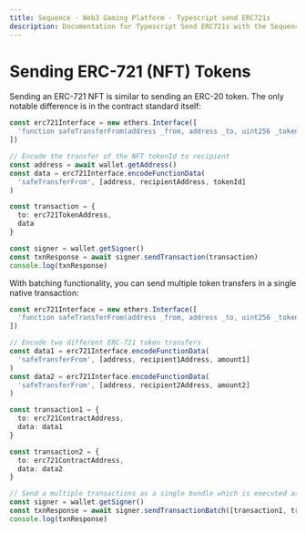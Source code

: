 ```yaml
---
title: Sequence - Web3 Gaming Platform - Typescript send ERC721s
description: Documentation for Typescript Send ERC721s with the Sequence infrastructure stack for web3 gaming.
---
```


# Sending ERC-721 (NFT) Tokens

Sending an ERC-721 NFT is similar to sending an ERC-20 token.
The only notable difference is in the contract standard itself:

```ts
const erc721Interface = new ethers.Interface([
  'function safeTransferFrom(address _from, address _to, uint256 _tokenId)'
])

// Encode the transfer of the NFT tokenId to recipient
const address = await wallet.getAddress()
const data = erc721Interface.encodeFunctionData(
  'safeTransferFrom', [address, recipientAddress, tokenId]
)

const transaction = {
  to: erc721TokenAddress,
  data
}

const signer = wallet.getSigner()
const txnResponse = await signer.sendTransaction(transaction)
console.log(txnResponse)

```

With batching functionality, you can send multiple token transfers in a single native transaction:

```ts
const erc721Interface = new ethers.Interface([
  'function safeTransferFrom(address _from, address _to, uint256 _tokenId)'
])

// Encode two different ERC-721 token transfers
const data1 = erc721Interface.encodeFunctionData(
  'safeTransferFrom', [address, recipient1Address, amount1]
)
const data2 = erc721Interface.encodeFunctionData(
  'safeTransferFrom', [address, recipient2Address, amount2]
)

const transaction1 = {
  to: erc721ContractAddress,
  data: data1
}

const transaction2 = {
  to: erc721ContractAddress,
  data: data2
}

// Send a multiple transactions as a single bundle which is executed as one transaction on-chain.
const signer = wallet.getSigner()
const txnResponse = await signer.sendTransactionBatch([transaction1, transaction2])
console.log(txnResponse)

```
